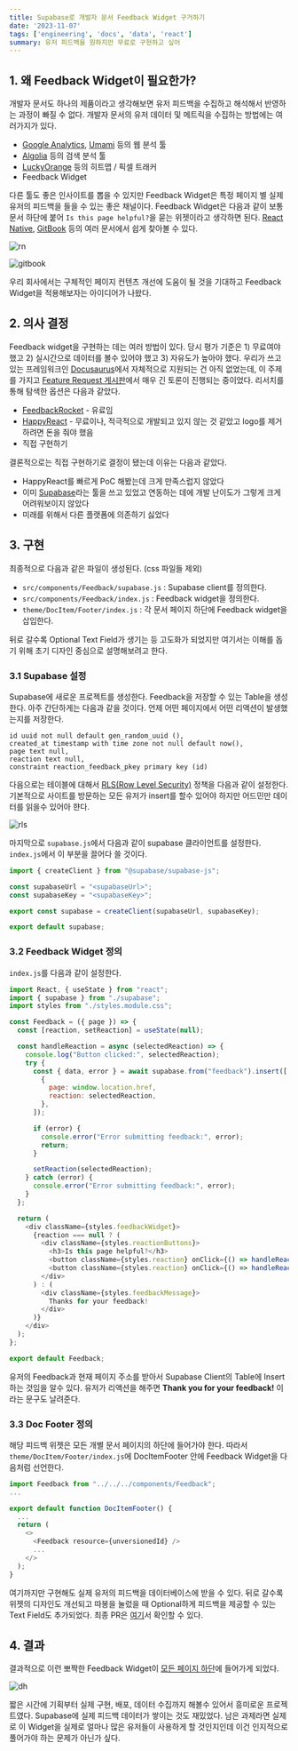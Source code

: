 ```yaml
---
title: Supabase로 개발자 문서 Feedback Widget 구거하기
date: '2023-11-07'
tags: ['engineering', 'docs', 'data', 'react']
summary: 유저 피드백을 원하지만 무료로 구현하고 싶어
---
```

## 1. 왜 Feedback Widget이 필요한가?

개발자 문서도 하나의 제품이라고 생각해보면 유저 피드백을 수집하고 해석해서 반영하는 과정이 빠질 수 없다.
개발자 문서의 유저 데이터 및 메트릭을 수집하는 방법에는 여러가지가 있다.

- [Google Analytics](https://analytics.google.com/), [Umami](https://umami.is/) 등의 웹 분석 툴
- [Algolia](https://www.algolia.com/) 등의 검색 분석 툴
- [LuckyOrange](luckyorange.com) 등의 히트맵 / 픽셀 트래커
- Feedback Widget

다른 툴도 좋은 인사이트를 뽑을 수 있지만 Feedback Widget은 특정 페이지 별 실제 유저의 피드백을 들을 수 있는 좋은 채널이다.
Feedback Widget은 다음과 같이 보통 문서 하단에 붙어 `Is this page helpful?`을 묻는 위젯이라고 생각하면 된다. [React Native](https://reactnative.dev/docs/getting-started), [GitBook](https://docs.gitbook.com/) 등의 여러 문서에서 쉽게 찾아볼 수 있다.

![rn](/static/images/231107-feedback-widget/rn.png)

![gitbook](/static/images/231107-feedback-widget/gitbook.png)

우리 회사에서는 구체적인 페이지 컨텐츠 개선에 도움이 될 것을 기대하고 Feedback Widget을 적용해보자는 아이디어가 나왔다.


## 2. 의사 결정
Feedback widget을 구현하는 데는 여러 방법이 있다. 당시 평가 기준은 1) 무료여야 했고 2) 실시간으로 데이터를 볼수 있어야 했고 3) 자유도가 높아야 했다.
우리가 쓰고 있는 프레임워크인 [Docusaurus](https://docusaurus.io/)에서 자체적으로 지원되는 건 아직 없었는데, 이 주제를 가지고 [Feature Request 게시판](https://docusaurus.io/feature-requests/p/feedback-widget)에서 매우 긴 토론이 진행되는 중이었다.
리서치를 통해 탐색한 옵션은 다음과 같았다.
- [FeedbackRocket](https://www.feedbackrocket.io/integration-guides/docusaurus) - 유료임
- [HappyReact](https://happyreact.com/blog/feedback-widget-in-docusaurus) - 무료이나, 적극적으로 개발되고 있지 않는 것 같았고 logo를 제거하려면 돈을 줘야 했음
- 직접 구현하기

결론적으로는 직접 구현하기로 결정이 됐는데 이유는 다음과 같았다.
- HappyReact를 빠르게 PoC 해봤는데 크게 만족스럽지 않았다
- 이미 [Supabase](https://supabase.com/)라는 툴을 쓰고 있었고 연동하는 데에 개발 난이도가 그렇게 크게 어려워보이지 않았다
- 미래를 위해서 다른 플랫폼에 의존하기 싫었다

## 3. 구현
최종적으로 다음과 같은 파일이 생성된다. (css 파일들 제외)
- `src/components/Feedback/supabase.js` : Supabase client를 정의한다.
- `src/components/Feedback/index.js` : Feedback widget을 정의한다.
- `theme/DocItem/Footer/index.js` : 각 문서 페이지 하단에 Feedback widget을 삽입한다.

뒤로 갈수록 Optional Text Field가 생기는 등 고도화가 되었지만 여기서는 이해를 돕기 위해 초기 디자인 중심으로 설명해보려고 한다.

### 3.1 Supabase 설정
Supabase에 새로운 프로젝트를 생성한다. Feedback을 저장할 수 있는 Table을 생성한다. 아주 간단하게는 다음과 같을 것이다.
언제 어떤 페이지에서 어떤 리액션이 발생했는지를 저장한다.
```
id uuid not null default gen_random_uuid (),
created_at timestamp with time zone not null default now(),
page text null,
reaction text null,
constraint reaction_feedback_pkey primary key (id)
```

다음으로는 테이블에 대해서 [RLS(Row Level Security)](https://supabase.com/docs/learn/auth-deep-dive/auth-row-level-security) 정책을 다음과 같이 설정한다.
기본적으로 사이트를 방문하는 모든 유저가 insert를 할수 있어야 하지만 어드민만 데이터를 읽을수 있어아 햔다.

![rls](/static/images/231107-feedback-widget/rls.png)

마지막으로 `supabase.js`에서 다음과 같이 supabase 클라이언트를 설정한다. `index.js`에서 이 부분을 끌어다 쓸 것이다.
```js
import { createClient } from "@supabase/supabase-js";

const supabaseUrl = "<supabaseUrl>";
const supabaseKey = "<supabaseKey>";

export const supabase = createClient(supabaseUrl, supabaseKey);

export default supabase;
```

### 3.2 Feedback Widget 정의

`index.js`를 다음과 같이 설정한다.

```js
import React, { useState } from "react";
import { supabase } from "./supabase";
import styles from "./styles.module.css";

const Feedback = ({ page }) => {
  const [reaction, setReaction] = useState(null);

  const handleReaction = async (selectedReaction) => {
    console.log("Button clicked:", selectedReaction);
    try {
      const { data, error } = await supabase.from("feedback").insert([
        {
          page: window.location.href,
          reaction: selectedReaction,
        },
      ]);

      if (error) {
        console.error("Error submitting feedback:", error);
        return;
      }

      setReaction(selectedReaction);
    } catch (error) {
      console.error("Error submitting feedback:", error);
    }
  };

  return (
    <div className={styles.feedbackWidget}>
      {reaction === null ? (
        <div className={styles.reactionButtons}>
          <h3>Is this page helpful?</h3>
          <button className={styles.reaction} onClick={() => handleReaction("thumbs_up")}>👍</button>
          <button className={styles.reaction} onClick={() => handleReaction("thumbs_down")}>👎</button>
        </div>
      ) : (
        <div className={styles.feedbackMessage}>
          Thanks for your feedback!
        </div>
      )}
    </div>
  );
};

export default Feedback;
```

유저의 Feedback과 현재 페이지 주소를 받아서 Supabase Client의 Table에 Insert하는 것임을 알수 있다.
유저가 리액션을 해주면 **Thank you for your feedback!** 이라는 문구도 날려준다.

### 3.3 Doc Footer 정의
해당 피드백 위젯은 모든 개별 문서 페이지의 하단에 들어가야 한다. 따라서 `theme/DocItem/Footer/index.js`에 DocItemFooter 안에 Feedback Widget을 다음처럼 선언한다.
```js
import Feedback from "../../../components/Feedback";
...

export default function DocItemFooter() {
  ...
  return (
    <>
      <Feedback resource={unversionedId} />
      ...
    </>
  );
}
```

여기까지만 구현해도 실제 유저의 피드백을 데이터베이스에 받을 수 있다.
뒤로 갈수록 위젯의 디자인도 개선되고 따봉을 눌렀을 때 Optional하게 피드백을 제공할 수 있는 Text Field도 추가되었다. 최종 PR은 [여기](https://github.com/datahub-project/datahub/pull/8732)서 확인할 수 있다.

## 4. 결과

결과적으로 이런 뽀짝한 Feedback Widget이 [모든 페이지 하단](https://datahubproject.io/docs/quickstart#performance--management)에 들어가게 되었다.

![dh](/static/images/231107-feedback-widget/dh.png)

짧은 시간에 기획부터 실제 구현, 배포, 데이터 수집까지 해볼수 있어서 흥미로운 프로젝트였다. Supabase에 실제 피드백 데이터가 쌓이는 것도 재밌었다.
남은 과제라면 실제로 이 Widget을 실제로 얼마나 많은 유저들이 사용하게 할 것인지인데 이건 인지적으로 풀어가야 하는 문제가 아닌가 싶다.
